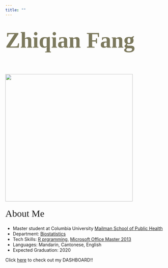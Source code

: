 ```yaml
---
title: ""
---
```


<br/><br/>
<span style="color: #7c795d; font-family: 'Snell Roundhand', cursive; font-size: 70px; font-weight: bold; line-height: 48px; margin: 0;">Zhiqian Fang</span>
</script>
<br/><br/><br/><br/>
<div class="row">
<div class="col-xs-12 col-sm-5 text-center">
<br/>
<img src="images/mypic.jpg" style="width:400px;" align = "top"/> 
</div>
<div class="col-xs-12 col-sm-7">
<span style="font-family: 'Apple Chancery', cursive; font-size: 30px; font-weight: normal; line-height: 48px; margin: 0;"> About Me </span>


* Master student at Columbia University [Mailman School of Public Health](https://www.mailman.columbia.edu/)
* Department: [Biostatistics](https://www.mailman.columbia.edu/become-student/departments/biostatistics/who-we-are)
* Tech Skills: [R prgramming](http://github.com/catherinefzq/), [Microsoft Office Master 2013](https://www.youracclaim.com/badges/9dcb8605-e247-4e8d-b32f-8aba976b3bb5/linked_in_profile)
* Languages: Mandarin, Cantonese, English
* Expected Graduation: 2020

Click [here](flaxdashboard.html) to check out my DASHBOARD!!